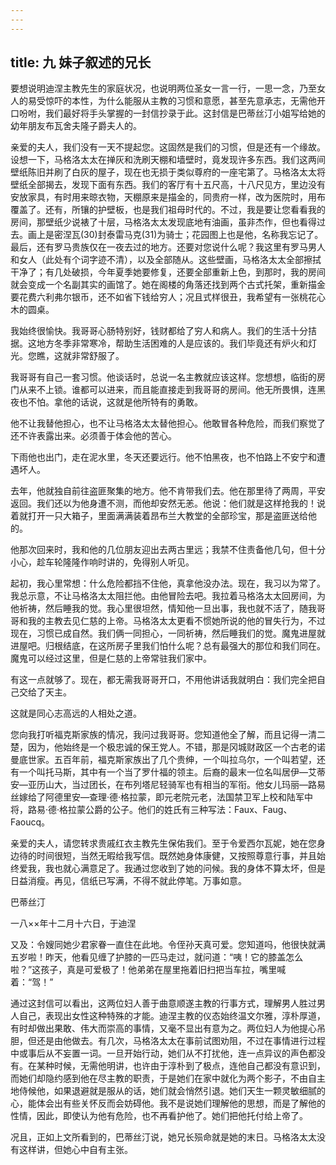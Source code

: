 ```yaml
---
---
---
```

title: 九 妹子叙述的兄长
---





要想说明迪涅主教先生的家庭状况，也说明两位圣女一言一行，一思一念，乃至女人的易受惊吓的本性，为什么能服从主教的习惯和意愿，甚至先意承志，无需他开口吩咐，我们最好将手头掌握的一封信抄录于此。这封信是巴蒂丝汀小姐写给她的幼年朋友布瓦舍夫隆子爵夫人的。

亲爱的夫人，我们没有一天不提起您。这固然是我们的习惯，但是还有一个缘故。设想一下，马格洛太太在掸灰和洗刷天棚和墙壁时，竟发现许多东西。我们这两间壁纸陈旧并刷了白灰的屋子，现在也无损于类似尊府的一座宅第了。马格洛太太将壁纸全部揭去，发现下面有东西。我们的客厅有十五尺高，十八尺见方，里边没有安放家具，有时用来晾衣物，天棚原来是描金的，同贵府一样，改为医院时，用布覆盖了。还有，所镶的护壁板，也是我们祖母时代的。不过，我是要让您看看我的房间，那壁纸少说裱了十层，马格洛太太发现底地有油画，虽非杰作，但也看得过去。画上是密涅瓦(30)封泰雷马克(31)为骑士；花园图上也是他，名称我忘记了。最后，还有罗马贵族仅在一夜去过的地方。还要对您说什么呢？我这里有罗马男人和女人（此处有个词字迹不清），以及全部随从。这些壁画，马格洛太太全部擦拭干净了；有几处破损，今年夏季她要修复，还要全部重新上色，到那时，我的房间就会变成一个名副其实的画馆了。她在阁楼的角落还找到两个古式托架，重新描金要花费六利弗尔银币，还不如省下钱给穷人；况且式样很丑，我希望有一张桃花心木的圆桌。

我始终很愉快。我哥哥心肠特别好，钱财都给了穷人和病人。我们的生活十分拮据。这地方冬季非常寒冷，帮助生活困难的人是应该的。我们毕竟还有炉火和灯光。您瞧，这就非常舒服了。

我哥哥有自己一套习惯。他谈话时，总说一名主教就应该这样。您想想，临街的房门从来不上锁。谁都可以进来，而且能直接走到我哥哥的房间。他无所畏惧，连黑夜也不怕。拿他的话说，这就是他所特有的勇敢。

他不让我替他担心，也不让马格洛太太替他担心。他敢冒各种危险，而我们察觉了还不许表露出来。必须善于体会他的苦心。

下雨他也出门，走在泥水里，冬天还要远行。他不怕黑夜，也不怕路上不安宁和遭遇坏人。

去年，他就独自前往盗匪聚集的地方。他不肯带我们去。他在那里待了两周，平安返回。我们还以为他身遭不测，而他却安然无恙。他说：他们就是这样抢我的！说着就打开一只大箱子，里面满满装着昂布兰大教堂的全部珍宝，那是盗匪送给他的。

他那次回来时，我和他的几位朋友迎出去两古里远；我禁不住责备他几句，但十分小心，趁车轮隆隆作响时讲的，免得别人听见。

起初，我心里常想：什么危险都挡不住他，真拿他没办法。现在，我习以为常了。我总示意，不让马格洛太太阻拦他。由他冒险去吧。我拉着马格洛太太回房间，为他祈祷，然后睡我的觉。我心里很坦然，情知他一旦出事，我也就不活了，随我哥哥和我的主教去见仁慈的上帝。马格洛太太更看不惯她所说的他的冒失行为，不过现在，习惯已成自然。我们俩一同担心，一同祈祷，然后睡我们的觉。魔鬼进屋就进屋吧。归根结底，在这所房子里我们怕什么呢？总有最强大的那位和我们同在。魔鬼可以经过这里，但是仁慈的上帝常驻我们家中。

有这一点就够了。现在，都无需我哥哥开口，不用他讲话我就明白：我们完全把自己交给了天主。

这就是同心志高远的人相处之道。

您向我打听福克斯家族的情况，我问过我哥哥。您知道他全了解，而且记得一清二楚，因为，他始终是一个极忠诚的保王党人。不错，那是冈城财政区一个古老的诺曼底世家。五百年前，福克斯家族出了几个贵绅，一个叫拉乌尔，一个叫若望，还有一个叫托马斯，其中有一个当了罗什福的领主。后裔的最末一位名叫居伊—艾蒂安—亚历山大，当过团长，在布列塔尼轻骑军也有相当的军衔。他女儿玛丽—路易丝嫁给了阿德里安—查理·德·格拉蒙，即元老院元老，法国禁卫军上校和陆军中将，路易·德·格拉蒙公爵的公子。他们的姓氏有三种写法：Faux、Faug、Faoucq。

亲爱的夫人，请您转求贵戚红衣主教先生保佑我们。至于令爱西尔瓦妮，她在您身边待的时间很短，当然无暇给我写信。既然她身体康健，又按照尊意行事，并且始终爱我，我也就心满意足了。我通过您收到了她的问候。我的身体不算太坏，但是日益消瘦。再见，信纸已写满，不得不就此停笔。万事如意。

巴蒂丝汀

一八××年十二月十六日，于迪涅

又及：令嫂同她少君家眷一直住在此地。令侄孙天真可爱。您知道吗，他很快就满五岁啦！昨天，他看见缠了护膝的一匹马走过，就问道：“咦！它的膝盖怎么啦？”这孩子，真是可爱极了！他弟弟在屋里拖着旧扫把当车拉，嘴里喊着：“驾！”

通过这封信可以看出，这两位妇人善于曲意顺遂主教的行事方式，理解男人胜过男人自己，表现出女性这种特殊的才能。迪涅主教的仪态始终温文尔雅，淳朴厚道，有时却做出果敢、伟大而崇高的事情，又毫不显出有意为之。两位妇人为他提心吊胆，但还是由他做去。有几次，马格洛太太在事前试图劝阻，不过在事情进行过程中或事后从不妄置一词。一旦开始行动，她们从不打扰他，连一点异议的声色都没有。在某种时候，无需他明讲，也许由于淳朴到了极点，连他自己都没有意识到，而她们却隐约感到他在尽主教的职责，于是她们在家中就化为两个影子，不由自主地侍候他，如果退避就是服从的话，她们就会悄然引退。她们天生一颗灵敏细腻的心，能体会出有些关怀反而会妨碍他。我不是说她们理解他的思想，而是了解他的性情，因此，即使认为他有危险，也不再看护他了。她们把他托付给上帝了。

况且，正如上文所看到的，巴蒂丝汀说，她兄长殒命就是她的末日。马格洛太太没有这样讲，但她心中自有主张。